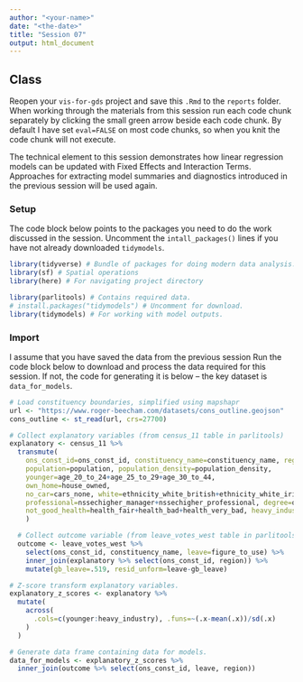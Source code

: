 ```yaml
---
author: "<your-name>"
date: "<the-date>"
title: "Session 07"
output: html_document
---
```


## Class

Reopen your `vis-for-gds` project and save this `.Rmd` to the `reports` folder. When working through the materials from this session run each code chunk separately by clicking the small green arrow beside each code chunk. By default I have set `eval=FALSE` on most code chunks, so when you knit the code chunk will not execute.

The technical element to this session demonstrates how linear regression models can be updated with Fixed Effects and Interaction Terms. Approaches for extracting model summaries and diagnostics introduced in the previous session will be used again.

### Setup

The code block below points to the packages you need to do the work discussed in the session. Uncomment the `intall_packages()` lines if you have not already downloaded `tidymodels`.

```r
library(tidyverse) # Bundle of packages for doing modern data analysis.
library(sf) # Spatial operations
library(here) # For navigating project directory

library(parlitools) # Contains required data.
# install.packages("tidymodels") # Uncomment for download.
library(tidymodels) # For working with model outputs.
```

### Import

I assume that you have saved the data from the previous session Run the code block below to download and process the data required for this session. If not, the code for generating it is below -- the key dataset is `data_for_models`.

```r
# Load constituency boundaries, simplified using mapshapr
url <- "https://www.roger-beecham.com/datasets/cons_outline.geojson"
cons_outline <- st_read(url, crs=27700)

# Collect explanatory variables (from census_11 table in parlitools)
explanatory <- census_11 %>%
  transmute(
    ons_const_id=ons_const_id, constituency_name=constituency_name, region=region,
    population=population, population_density=population_density,
    younger=age_20_to_24+age_25_to_29+age_30_to_44,
    own_home=house_owned,
    no_car=cars_none, white=ethnicity_white_british+ethnicity_white_irish,eu_born=born_other_eu, christian,
    professional=nssechigher_manager+nssechigher_professional, degree=qual_level_4,
    not_good_health=health_fair+health_bad+health_very_bad, heavy_industry=industry_manufacturing+industry_transport
    )

  # Collect outcome variable (from leave_votes_west table in parlitools)
  outcome <- leave_votes_west %>%
    select(ons_const_id, constituency_name, leave=figure_to_use) %>%
    inner_join(explanatory %>% select(ons_const_id, region)) %>%
    mutate(gb_leave=.519, resid_unform=leave-gb_leave)

# Z-score transform explanatory variables.
explanatory_z_scores <- explanatory %>%
  mutate(
    across(
      .cols=c(younger:heavy_industry), .funs=~(.x-mean(.x))/sd(.x)
    )
  )

# Generate data frame containing data for models.
data_for_models <- explanatory_z_scores %>%
  inner_join(outcome %>% select(ons_const_id, leave, region))
```
